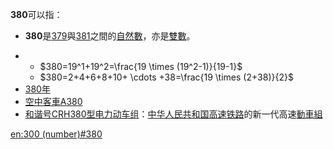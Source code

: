 {{noteTA|G1=Math}}
{{整数
| other list = {{Numbers digits|digit=100}}
}}

'''380'''可以指：
* '''380'''是[[379|379]]與[[381|381]]之間的[[自然數|自然數]]，亦是[[偶數|雙數]]。
{{數字性質|use math=yes}}
**<math>380=19^1+19^2=\frac{19 \times (19^2-1)}{19-1}</math>
**<math>380=2+4+6+8+10+ \cdots +38=\frac{19 \times (2+38)}{2}</math>
* [[380年|380年]]
* [[空中客車A380|空中客車A380]]
* [[和谐号CRH380型电力动车组|和谐号CRH380型电力动车组]]：[[中华人民共和国高速铁路|中华人民共和国高速铁路]]的新一代高速[[動車組|動車組]]

[[en:300_(number)#380|en:300 (number)#380]]